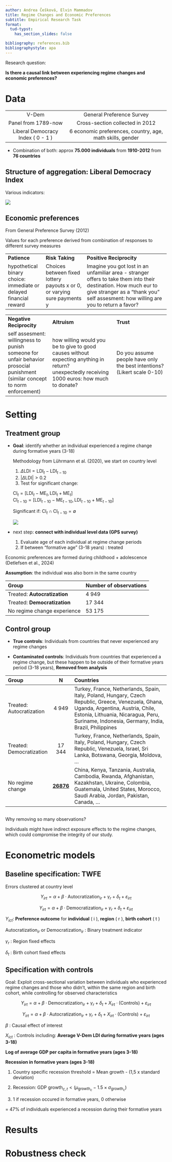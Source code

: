 ```yaml
---
author: Andrea Češková, Elvin Mammadov
title: Regime Changes and Economic Preferences
subtitle: Empirical Research Task
format:
  tud-typst:
    has_section_slides: false

bibliography: references.bib
bibliographystyle: apa
---
```


Research question:

**Is there a causal link between experiencing regime changes and economic preferences?**

# Data

+:---------------------------------:+:---------------------------------------------------------:+
| V-Dem                             | General Preference Survey                                 |
+-----------------------------------+-----------------------------------------------------------+
| Panel from 1789-now               | Cross-section collected in 2012                           |
+-----------------------------------+-----------------------------------------------------------+
| Liberal Democracy Index ( 0 - 1 ) | 6 economic preferences, country, age, math skills, gender |
+-----------------------------------+-----------------------------------------------------------+

-   Combination of both: approx **75.000 individuals** from **1910-2012** from **76 countries**

## Structure of aggregation: Liberal Democracy Index

Various indicators:

![](images/LDI_aggregation-04.png){fig-align="center"}

## Economic preferences

From General Preference Survey (2012)

Values for each preference derived from combination of responses to different survey measures

+:------------------------------------------------------------------+:-------------------------------------------------------------------------+:---------------------------------------------------------------------------------------------------------------------------------------------------+
| **Patience**                                                      | **Risk Taking**                                                          | **Positive Reciprocity**                                                                                                                           |
+-------------------------------------------------------------------+--------------------------------------------------------------------------+----------------------------------------------------------------------------------------------------------------------------------------------------+
| hypothetical binary choice: immediate or delayed financial reward | Choices between fixed lottery payouts x or 0, or varying sure payments y | Imagine you got lost in an unfamiliar area - stranger offers to take them into their destination. How much eur to give stranger as a "thank you"\  |
|                                                                   |                                                                          | self assesment: how willing are you to return a favor?                                                                                             |
+-------------------------------------------------------------------+--------------------------------------------------------------------------+----------------------------------------------------------------------------------------------------------------------------------------------------+

+:-----------------------------------------------------------+:---------------------------------------------------------------------------------------+:------------------------------------------------------------------------+
| **Negative Reciprocity**                                   | **Altruism**                                                                           | **Trust**                                                               |
+------------------------------------------------------------+----------------------------------------------------------------------------------------+-------------------------------------------------------------------------+
| self assesment: \                                          | how willing would you be to give to good causes without expecting anything in return?\ | Do you assume people have only the best intentions? (Likert scale 0-10) |
| willingness to punish someone for unfair behavior\         | unexpectedly receiving 1000 euros: how much to donate?                                 |                                                                         |
| prosocial punishment (similar concept to norm enforcement) |                                                                                        |                                                                         |
+------------------------------------------------------------+----------------------------------------------------------------------------------------+-------------------------------------------------------------------------+

# Setting

## Treatment group

-   **Goal**: identify whether an individual experienced a regime change during formative years (3-18)

    Methodology from Lührmann et al. (2020), we start on country level

    1.   $\Delta\text{LDI} = \text{LDI}_t - \text{LDI}_{t-10}$
    2.  $|\Delta\text{LDI}| > 0.2$
    3.  Test for significant change:

    $\text{CI}_t = [\text{LDI}_t - \text{ME}_t, \text{LDI}_t + \text{ME}_t]$\
    $\text{CI}_{t-10} = [\text{LDI}_{t-10} - \text{ME}_{t-10}, \text{LDI}_{t-10} + \text{ME}_{t-10}]$

    $\text{Significant if: } \text{CI}_t \cap \text{CI}_{t-10} = \emptyset$

    ![](images/regimechanges_LDI.png)

-   next step: **connect with individual level data (GPS survey)**

    1.  Evaluate age of each individual at regime change periods
    2.  If between "formative age" (3-18 years) : treated

Economic preferences are formed during childhood + adolescence (Detlefsen et al., 2024)

**Assumption**: the individual was also born in the same country

| Group                        | Number of observations |
|:-----------------------------|:-----------------------|
| Treated: **Autocratization** | 4 949                  |
| Treated: **Democratization** | 17 344                 |
| No regime change experience  | 53 175                 |

## Control group

-   **True controls**: Individuals from countries that never experienced any regime changes

-   **Contaminated controls**: Individuals from countries that experienced a regime change, but these happen to be outside of their formative years period (3-18 years), **Removed from analysis**

+--------------------------+-------------------------+----------------------------------------------------------------------------------------------------------------------------------------------------------------------------------------------------------------------------------------+
| Group                    | N                       | Countries                                                                                                                                                                                                                              |
+:=========================+:=======================:+:=======================================================================================================================================================================================================================================+
| Treated: Autocratization | 4 949                   | Turkey, France, Netherlands, Spain, Italy, Poland, Hungary, Czech Republic, Greece, Venezuela, Ghana, Uganda, Argentina, Austria, Chile, Estonia, Lithuania, Nicaragua, Peru, Suriname, Indonesia, Germany, India, Brazil, Philippines |
+--------------------------+-------------------------+----------------------------------------------------------------------------------------------------------------------------------------------------------------------------------------------------------------------------------------+
| Treated: Democratization | 17 344                  | Turkey, France, Netherlands, Spain, Italy, Poland, Hungary, Czech Republic, Venezuela, Israel, Sri Lanka, Botswana, Georgia, Moldova, ...                                                                                              |
+--------------------------+-------------------------+----------------------------------------------------------------------------------------------------------------------------------------------------------------------------------------------------------------------------------------+
| No regime change         | [**26876**]{.underline} | China, Kenya, Tanzania, Australia, Cambodia, Rwanda, Afghanistan, Kazakhstan, Ukraine, Colombia, Guatemala, United States, Morocco, Saudi Arabia, Jordan, Pakistan, Canada, ...                                                        |
+--------------------------+-------------------------+----------------------------------------------------------------------------------------------------------------------------------------------------------------------------------------------------------------------------------------+

## 

Why removing so many observations?

Individuals might have indirect exposure effects to the regime changes, which could compromise the integrity of our study.

# Econometric models

## Baseline specification: TWFE

Errors clustered at country level

$$
Y_{irt} = \alpha + \beta \cdot \text{Autocratization}_{ir} + \gamma_r + \delta_t  + \varepsilon_{irt}
$$

$$
Y_{irt} = \alpha + \beta \cdot \text{Democratization}_{ir} + \gamma_r + \delta_t  + \varepsilon_{irt}
$$

$Y_{ict}$: **Preference outcome** for **individual** ( i ), **region** ( r ), **birth cohort** ( t )

$\text{Autocratization}_{ir}$ or $\text{Democratization}_{ir}$ : Binary treatment indicator

$\gamma_r$ : Region fixed effects

$\delta_t$ : Birth cohort fixed effects

## Specification with controls

Goal: Exploit cross-sectional variation between individuals who experienced regime changes and those who didn't, within the same region and birth cohort, while controlling for observed characteristics

$$ 
Y_{irt} = \alpha + \beta \cdot \text{Democratization}_{ir} + \gamma_r + \delta_t + X_{irt} \cdot \text{(Controls)} + \varepsilon_{irt} 
$$

$$ 
Y_{irt} = \alpha + \beta \cdot \text{Autocratization}_{ir} + \gamma_r + \delta_t + X_{irt} \cdot \text{(Controls)} + \varepsilon_{irt} 
$$

$\beta$ : Causal effect of interest

$X_{ict}$ : Controls including: **Average V-Dem LDI during formative years (ages 3-18)**

**Log of average GDP per capita in formative years (ages 3-18)**

**Recession in formative years (ages 3-18)**

1.  Country specific recession threshold = Mean growth - (1,5 x standard deviation)

2.  Recession: $\text{GDP growth}_{c,t} < (\mu_{\text{growth}_{c}} - 1.5 \times \sigma_{\text{growth}_{c}})$

3.  1 if recession occured in formative years, 0 otherwise

= 47% of individuals experienced a recession during their formative years

# Results

# Robustness check
